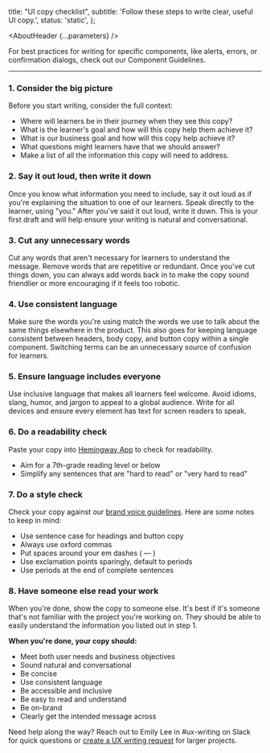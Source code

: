 


  title: "UI copy checklist",
  subtitle: 'Follow these steps to write clear, useful UI copy.',
  status: 'static',
};

<Meta title="UX Writing/UI copy checklist" />

<AboutHeader {...parameters} />


For best practices for writing for specific components, like alerts, errors, or confirmation dialogs, check out our <LinkTo id="UX Writing/Component guidelines/About">Component Guidelines</LinkTo>.

---

### 1. Consider the big picture

Before you start writing, consider the full context:

- Where will learners be in their journey when they see this copy?
- What is the learner's goal and how will this copy help them achieve it?
- What is our business goal and how will this copy help achieve it?
- What questions might learners have that we should answer?
- Make a list of all the information this copy will need to address.

### 2. Say it out loud, then write it down

Once you know what information you need to include, say it out loud as if you're explaining the situation to one of our learners. Speak directly to the learner, using "you." After you've said it out loud, write it down. This is your first draft and will help ensure your writing is natural and conversational.

### 3. Cut any unnecessary words

Cut any words that aren't necessary for learners to understand the message. Remove words that are repetitive or redundant. Once you've cut things down, you can always add words back in to make the copy sound friendlier or more encouraging if it feels too robotic.

### 4. Use consistent language

Make sure the words you're using match the words we use to talk about the same things elsewhere in the product. This also goes for keeping language consistent between headers, body copy, and button copy within a single component. Switching terms can be an unnecessary source of confusion for learners.

### 5. Ensure language includes everyone

Use inclusive language that makes all learners feel welcome. Avoid idioms, slang, humor, and jargon to appeal to a global audience. Write for all devices and ensure every element has text for screen readers to speak.

### 6. Do a readability check

Paste your copy into [Hemingway App](https://hemingwayapp.com/) to check for readability.

- Aim for a 7th-grade reading level or below
- Simplify any sentences that are "hard to read" or "very hard to read"

### 7. Do a style check

Check your copy against our [brand voice guidelines](https://skillsoftdev.atlassian.net/wiki/spaces/265f8fcabee0479ea6841c6b0b7e2171/pages/4440563927/Brand+Voice+Chart). Here are some notes to keep in mind:

- Use sentence case for headings and button copy
- Always use oxford commas
- Put spaces around your em dashes ( — )
- Use exclamation points sparingly, default to periods
- Use periods at the end of complete sentences

### 8. Have someone else read your work

When you're done, show the copy to someone else. It's best if it's someone that's not familiar with the project you're working on. They should be able to easily understand the information you listed out in step 1.

**When you're done, your copy should:**
- Meet both user needs and business objectives
- Sound natural and conversational
- Be concise
- Use consistent language
- Be accessible and inclusive
- Be easy to read and understand
- Be on-brand
- Clearly get the intended message across

Need help along the way? Reach out to Emily Lee in #ux-writing on Slack for quick questions or [create a UX writing request](https://skillsoftdev.atlassian.net/wiki/spaces/UXW/database/4482760850?savedViewId=6f9f7fdc-f2b8-4746-b99b-689d804c979b) for larger projects.
